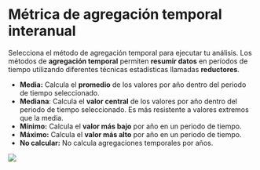 # Métrica de agregación temporal interanual {#agregacion-temporal-interanual}

Selecciona el método de agregación temporal para ejecutar tu análisis. Los métodos de **agregación temporal** permiten **resumir datos** en períodos de tiempo utilizando diferentes técnicas estadísticas llamadas **reductores**. 

* **Media:** Calcula el **promedio** de los valores por año dentro del periodo de tiempo seleccionado.  
* **Mediana**: Calcula el **valor central** de los valores por año dentro del periodo de tiempo seleccionado. Es más resistente a valores extremos que la media.   
* **Mínimo:** Calcula el **valor más bajo** por año en un periodo de tiempo.  
* **Máximo:** Calcula el **valor más alto** por año en un periodo de tiempo.  
* **No calcular:** No calcula agregaciones temporales por años.

![](assets/interannualAggregation.png)
